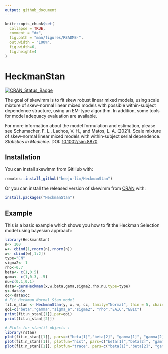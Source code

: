 ```yaml
---
output: github_document
---
```


<!--  README.md is generated from README.Rmd. Please edit that file -->

```r
knitr::opts_chunk$set(
  collapse = TRUE,
  comment = "#>",
  fig.path = "man/figures/README-",
  out.width = "100%",
  fig.width=6, 
  fig.height=4
)
```

# HeckmanStan

[![CRAN_Status_Badge]()]()


The goal of skewlmm is to fit skew robust linear mixed models, using scale mixture of skew-normal linear mixed models with possible within-subject dependence structure, using an EM-type algorithm. In addition, some tools for model adequacy evaluation are available.

For more information about the model formulation and estimation, please see
Schumacher, F. L., Lachos, V. H., and Matos, L. A. (2021). Scale mixture of skew‐normal linear mixed models with within‐subject serial dependence. *Statistics in Medicine*. DOI: [10.1002/sim.8870](https://doi.org/10.1002/sim.8870).

## Installation

<!-- You can install the released version of lmmsmsn from [CRAN](https://CRAN.R-project.org) with: -->


You can install skewlmm from GitHub with:

```r
remotes::install_github("heeju-lim/HeckmanStan")
```
Or you can install the released version of skewlmm from [CRAN](https://CRAN.R-project.org) with:
```r
install.packages("HeckmanStan")
```

## Example

This is a basic example which shows you how to fit the Heckman Selection model using bayesian approach:

```r
library(HeckmanStan)
n<- 100
w<- cbind(1,rnorm(n),rnorm(n))
x<- cbind(w[,1:2])
type="CN"
sigma2<- 1
rho<-0.7
beta<- c(1,0.5)
gama<- c(1,0.3,-.5)
nu=c(0.1,0.1)
data<-geraHeckman(x,w,beta,gama,sigma2,rho,nu,type=type)
y<-data$y
cc<-data$cc
# Fit Heckman Normal Stan model
fit.n_stan <- HeckmanStan(y, x, w, cc, family="Normal", thin = 5, chains = 1, iter = 1000, warmup = 100)
qoi=c("beta","gamma","sigma_e","sigma2", "rho","EAIC","EBIC")
print(fit.n_stan[[1]],par=qoi)
print(fit.n_stan[[2]])

# Plots for stanfit objects : 
library(rstan)
plot(fit.n_stan[[1]], pars=c("beta[1]","beta[2]", "gamma[1]", "gamma[2]", "gamma[3]", "rho", "sigma_e"))
plot(fit.n_stan[[1]], plotfun="hist", pars=c("beta[1]","beta[2]", "gamma[1]", "gamma[2]", "gamma[3]", "rho", "sigma_e"))
plot(fit.n_stan[[1]], plotfun="trace", pars=c("beta[1]","beta[2]", "gamma[1]", "gamma[2]", "gamma[3]", "rho", "sigma_e"))
```


